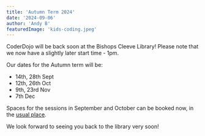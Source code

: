 ```yaml
---
title: 'Autumn Term 2024'
date: '2024-09-06'
author: 'Andy B'
featuredImage: 'kids-coding.jpeg'
---
```


CoderDojo will be back soon at the Bishops Cleeve Library!  Please note that we now have a slightly later start time - 1pm.

Our dates for the Autumn term will be:
* 14th, 28th Sept
* 12th, 26th Oct
* 9th, 23rd Nov
* 7th Dec

Spaces for the sessions in September and October can be booked now, in the [usual place](https://coderdojo.com/en/dojos/gb/cheltenham/bishops-cleeve-bishops-cleeve-library).

We look forward to seeing you back to the library very soon!
